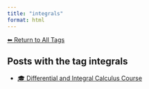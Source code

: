 ```yaml
---
title: "integrals"
format: html
---
```


[⬅ Return to All Tags](../tags.qmd)

## Posts with the tag **integrals**

- [🎓 Differential and Integral Calculus Course](/posts/courses/math/calculus/index.html)
